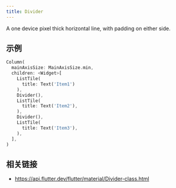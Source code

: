 ```yaml
---
title: Divider
---
```


A one device pixel thick horizontal line, with padding on either side.

## 示例

```dart liveslice=Divider
Column(
  mainAxisSize: MainAxisSize.min,
  children: <Widget>[
    ListTile(
      title: Text('Item1')
    ),
    Divider(),
    ListTile(
      title: Text('Item2'),
    ),
    Divider(),
    ListTile(
      title: Text('Item3'),
    ),
  ],
)
```

## 相关链接

- https://api.flutter.dev/flutter/material/Divider-class.html
